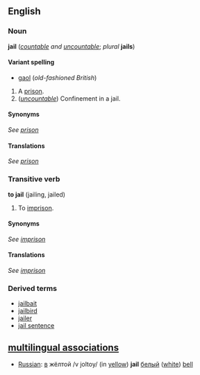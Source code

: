 ==English==

===Noun===
'''jail''' (''[[countable]] and [[uncountable]]''; ''plural'' '''jails''')

====Variant spelling====
*[[gaol]] (''old-fashioned British'')

#A [[prison]].
#(''[[uncountable]]'') Confinement in a jail.

====Synonyms====
''See [[prison]]''

====Translations====
''See [[prison]]''

===Transitive verb===
'''to jail''' (jailing, jailed)

#To [[imprison]].

====Synonyms====
''See [[imprison]]''

====Translations====
''See [[imprison]]''

===Derived terms===
*[[jailbait]]
*[[jailbird]]
*[[jailer]]
*[[jail sentence]]

==[[multilingual associations]]==
*[[Russian]]: [[:ru:в|в]] жёлтой /v joltoy/ (in [[yellow]]) '''jail'''  [[:ru:белый|белый]] ([[white]]) [[bell]]